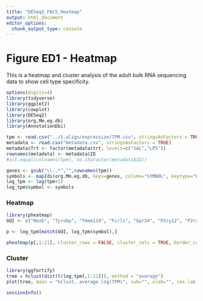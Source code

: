 ```yaml
---
title: "DESeq2_FACS_Heatmap"
output: html_document
editor_options: 
  chunk_output_type: console
---
```

# Figure ED1 - Heatmap
This is a heatmap and cluster analysis of the adult bulk RNA sequencing data to show cell type specificity.

```r
options(digits=4)
library(tidyverse)
library(ggplot2)
library(cowplot)
library(DESeq2)
library(org.Mm.eg.db)
library(AnnotationDbi)
```
```r
tpm <- read.csv("../1.align/expression/TPM.csv", stringsAsFactors = TRUE, row.names = 1)
metadata <- read.csv("metadata.csv", stringsAsFactors = TRUE)
metadata$Trt <- factor(metadata$trt, levels=c("SAL","LPS"))
rownames(metadata) <- metadata$ID
#all.equal(colnames(tpm), as.character(metadata$ID))
```
```r
genes <- gsub("\\..*","",rownames(tpm))
symbols <- mapIds(org.Mm.eg.db, keys=genes, column="SYMBOL", keytype="ENSEMBL", multiVals="first")
log_tpm <- log(tpm+1)
log_tpm$symbol <- symbols
```

### Heatmap
```r
library(pheatmap)
GOI <- c("Hexb", "Tyrobp", "Tmem119", "Fcrls", "Gpr34", "P2ry12", "P2ry13", "Celf4", "Tubb3", "Eno2", "Aqp4", "Gfap", "Aldh1l1", "Mog", "Cldn11", "Olig1", "Lyve1", "Ttr", "Cd163", "Camp", "Cd36", "Clec4d")

p <- log_tpm[match(GOI, log_tpm$symbol),]

pheatmap(p[,1:21], cluster_rows = FALSE, cluster_cols = TRUE, border_color = NA, main = "Heatmap of Cell Type Specific Markers", labels_row = p$symbol)
```

### Cluster
```r
library(ggfortify)
tree = hclust(dist(t(log_tpm[,1:21])), method = "average")
plot(tree, main = "hclust, average log(TPM)", sub="", xlab="", cex.lab = 1, cex.axis = 1, cex.main = 1)
```

```r
sessionInfo()
```